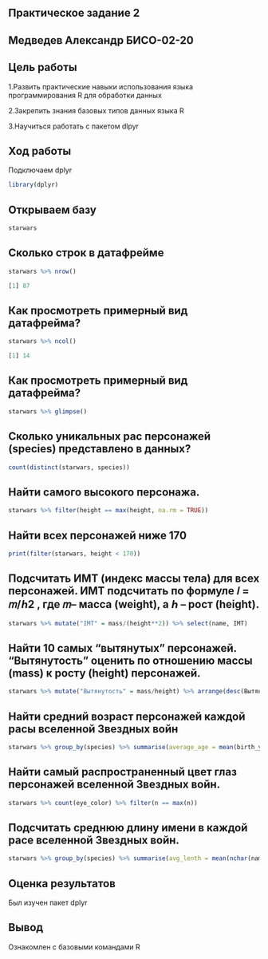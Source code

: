 ## Практическое задание 2

## Медведев Александр БИСО-02-20
##   Цель работы
1.Развить практические навыки использования языка программирования R для обработки данных

2.Закрепить знания базовых типов данных языка R

3.Научиться работать с пакетом dlpyr

## Ход работы
Подключаем dplyr
```r
library(dplyr)
```
## Открываем базу
```r
starwars
```

## Сколько строк в датафрейме
```r
starwars %>% nrow()

[1] 87
```

## Как просмотреть примерный вид датафрейма?
```r
starwars %>% ncol()

[1] 14
```

## Как просмотреть примерный вид датафрейма?
```r
starwars %>% glimpse()
```

## Сколько уникальных рас персонажей (species) представлено в данных?
```r
count(distinct(starwars, species))
```

## Найти самого высокого персонажа.
```r
starwars %>% filter(height == max(height, na.rm = TRUE))
```
## Найти всех персонажей ниже 170
```r
print(filter(starwars, height < 170))
```

## Подсчитать ИМТ (индекс массы тела) для всех персонажей. ИМТ подсчитать по формуле 𝐼 = 𝑚/ℎ2 , где 𝑚-- масса (weight), а ℎ -- рост (height).
```r
starwars %>% mutate("IMT" = mass/(height**2)) %>% select(name, IMT)
```
## Найти 10 самых “вытянутых” персонажей. “Вытянутость” оценить по отношению массы (mass) к росту (height) персонажей.
```r
starwars %>% mutate("Вытянутость" = mass/height) %>% arrange(desc(Вытянутость)) %>% slice(1:10) %>% select(name,Вытянутость)
```
## Найти средний возраст персонажей каждой расы вселенной Звездных войн
```r
starwars %>% group_by(species) %>% summarise(average_age = mean(birth_year, na.rm = TRUE))
```

## Найти самый распространенный цвет глаз персонажей вселенной Звездных войн.

```r
starwars %>% count(eye_color) %>% filter(n == max(n))
```

## Подсчитать среднюю длину имени в каждой расе вселенной Звездных войн.

```r
starwars %>% group_by(species) %>% summarise(avg_lenth = mean(nchar(name)))
```
## Оценка результатов

Был изучен пакет dplyr

## Вывод

Ознакомлен с базовыми командами R
